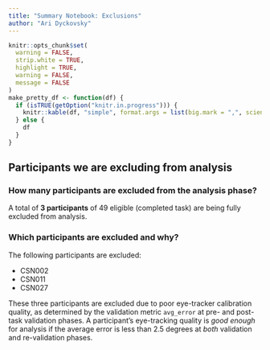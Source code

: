 ```yaml
---
title: "Summary Notebook: Exclusions"
author: "Ari Dyckovsky"
---
```


```r
knitr::opts_chunk$set(
  warning = FALSE,
  strip.white = TRUE,
  highlight = TRUE,
  warning = FALSE,
  message = FALSE
)
make_pretty_df <- function(df) {
  if (isTRUE(getOption("knitr.in.progress"))) {
    knitr::kable(df, "simple", format.args = list(big.mark = ",", scientific = FALSE))
  } else {
    df
  }
}
```

## Participants we are excluding from analysis

### How many participants are excluded from the analysis phase?

A total of **3 participants** of 49 eligible (completed task) are being fully excluded from analysis.

### Which participants are excluded and why?

The following participants are excluded:

- CSN002
- CSN011
- CSN027

These three participants are excluded due to poor eye-tracker calibration quality,
as determined by the validation metric `avg_error` at pre- and post-task validation phases.
A participant's eye-tracking quality is _good enough_ for analysis if the average error is
less than 2.5 degrees at _both_ validation and re-validation phases.
